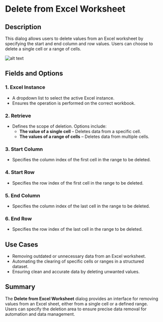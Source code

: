 # Delete from Excel Worksheet

## Description  

This dialog allows users to delete values from an Excel worksheet by specifying the start and end column and row values. Users can choose to delete a single cell or a range of cells.

![alt text](../../assets/excel/delete-from-excel-worksheet.png)

## Fields and Options  

### 1. **Excel Instance** 

- A dropdown list to select the active Excel instance.  
- Ensures the operation is performed on the correct workbook.  

### 2. **Retrieve** 

- Defines the scope of deletion. Options include:  
  - **The value of a single cell** – Deletes data from a specific cell.  
  - **The values of a range of cells** – Deletes data from multiple cells.  

### 3. **Start Column** 

- Specifies the column index of the first cell in the range to be deleted.  

### 4. **Start Row** 

- Specifies the row index of the first cell in the range to be deleted.  

### 5. **End Column** 

- Specifies the column index of the last cell in the range to be deleted.  

### 6. **End Row** 

- Specifies the row index of the last cell in the range to be deleted.  

## Use Cases  

- Removing outdated or unnecessary data from an Excel worksheet.  
- Automating the clearing of specific cells or ranges in a structured dataset.  
- Ensuring clean and accurate data by deleting unwanted values.  

## Summary  

The **Delete from Excel Worksheet** dialog provides an interface for removing values from an Excel sheet, either from a single cell or a defined range. Users can specify the deletion area to ensure precise data removal for automation and data management.  